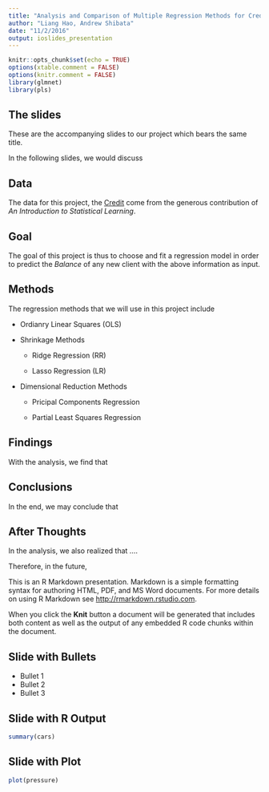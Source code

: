 ```yaml
---
title: "Analysis and Comparison of Multiple Regression Methods for Credit data set"
author: "Liang Hao, Andrew Shibata"
date: "11/2/2016"
output: ioslides_presentation
---
```


```r
knitr::opts_chunk$set(echo = TRUE)
options(xtable.comment = FALSE)
options(knitr.comment = FALSE)
library(glmnet)
library(pls)
```

## The slides
These are the accompanying slides to our project which bears the same title.

In the following slides, we would discuss 

## Data
The data for this project, the [Credit](http://www-bcf.usc.edu/~gareth/ISL/Credit.csv) come from the generous contribution of *An Introduction to Statistical Learning*.

## Goal
The goal of this project is thus to choose and fit a regression model in order to predict the *Balance* of any new client with the above information as input.

## Methods
The regression methods that we will use in this project include

* Ordianry Linear Squares (OLS)

* Shrinkage Methods

  - Ridge Regression (RR)
  
  - Lasso Regression (LR)

* Dimensional Reduction Methods

  - Pricipal Components Regression
  
  - Partial Least Squares Regression

## Findings
With the analysis, we find that

## Conclusions
In the end, we may conclude that 

## After Thoughts
In the analysis, we also realized that ....

Therefore, in the future, 




This is an R Markdown presentation. Markdown is a simple formatting syntax for authoring HTML, PDF, and MS Word documents. For more details on using R Markdown see <http://rmarkdown.rstudio.com>.

When you click the **Knit** button a document will be generated that includes both content as well as the output of any embedded R code chunks within the document.

## Slide with Bullets

- Bullet 1
- Bullet 2
- Bullet 3

## Slide with R Output

```r
summary(cars)
```

## Slide with Plot

```r
plot(pressure)
```

